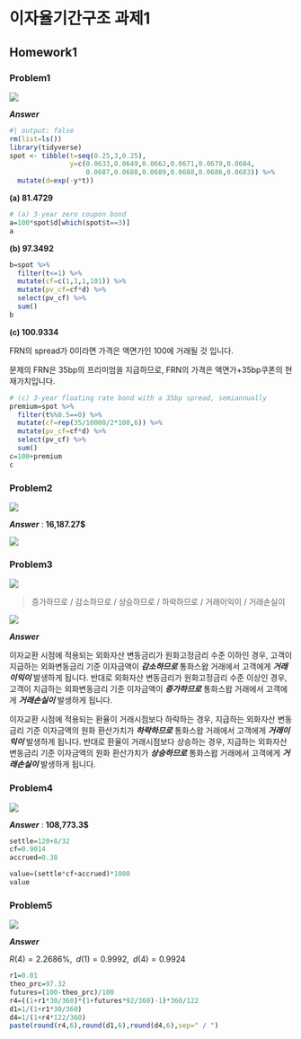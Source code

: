 # 이자율기간구조 과제1 {.unnumbered}

## Homework1

### Problem1

![](images/이자율hw1_1.png)

***Answer***

```r
#| output: false
rm(list=ls())
library(tidyverse)
spot <- tibble(t=seq(0.25,3,0.25), 
               y=c(0.0633,0.0649,0.0662,0.0671,0.0679,0.0684,
                   0.0687,0.0688,0.0689,0.0688,0.0686,0.0683)) %>% 
  mutate(d=exp(-y*t))
```

**(a) 81.4729**

```r
# (a) 3-year zero coupon bond
a=100*spot$d[which(spot$t==3)]
a
```

**(b) 97.3492**

```r
b=spot %>%
  filter(t<=1) %>% 
  mutate(cf=c(1,1,1,101)) %>% 
  mutate(pv_cf=cf*d) %>% 
  select(pv_cf) %>% 
  sum()
b
```

**(c) 100.9334**

FRN의 spread가 0이라면 가격은 액면가인 100에 거래될 것 입니다.

문제의 FRN은 35bp의 프리미엄을 지급하므로, FRN의 가격은 액면가+35bp쿠폰의 현재가치입니다.

```r
# (c) 3-year floating rate bond with a 35bp spread, semiannually
premium=spot %>%
  filter(t%%0.5==0) %>% 
  mutate(cf=rep(35/10000/2*100,6)) %>% 
  mutate(pv_cf=cf*d) %>% 
  select(pv_cf) %>% 
  sum()
c=100+premium
c
```

### Problem2

![](images/이자율hw1_2.png)

***Answer*** : **16,187.27\$**

![](images/이자율hw1_2_answer.png)

### Problem3

![](images/이자율hw1_3.png)

> 증가하므로 / 감소하므로 / 상승하므로 / 하락하므로 / 거래이익이 / 거래손실이

![](images/이자율hw1_4.png)

***Answer***

이자교환 시점에 적용되는 외화자산 변동금리가 원화고정금리 수준 이하인 경우, 고객이 지급하는 외화변동금리 기준 이자금액이 ***감소하므로*** 통화스왑 거래에서 고객에게 ***거래이익이*** 발생하게 됩니다. 반대로 외화자산 변동금리가 원화고정금리 수준 이상인 경우, 고객이 지급하는 외화변동금리 기준 이자금액이 ***증가하므로*** 통화스왑 거래에서 고객에게 ***거래손실이*** 발생하게 됩니다.

이자교환 시점에 적용되는 환율이 거래시점보다 하락하는 경우, 지급하는 외화자산 변동금리 기준 이자금액의 원화 환산가치가 ***하락하므로*** 통화스왑 거래에서 고객에게 ***거래이익이*** 발생하게 됩니다. 반대로 환율이 거래시점보다 상승하는 경우, 지급하는 외화자산 변동금리 기준 이자금액의 원화 환산가치가 ***상승하므로*** 통화스왑 거래에서 고객에게 ***거래손실이*** 발생하게 됩니다.

### Problem4

![](images/이자율hw1_5.png)

***Answer*** : **108,773.3\$**

```r
settle=120+8/32
cf=0.9014
accrued=0.38

value=(settle*cf+accrued)*1000
value
```

### Problem5

![](images/이자율hw1_6.png)

***Answer***

$R(4)=2.2686\%,\;\;d(1)=0.9992,\;\;d(4)=0.9924$

```r
r1=0.01
theo_prc=97.32
futures=(100-theo_prc)/100
r4=((1+r1*30/360)*(1+futures*92/360)-1)*360/122
d1=1/(1+r1*30/360)
d4=1/(1+r4*122/360)
paste(round(r4,6),round(d1,6),round(d4,6),sep=" / ")
```